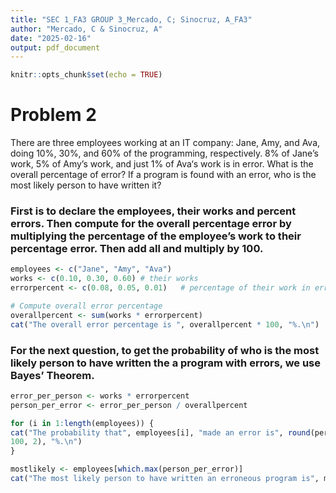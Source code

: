 ---
title: "SEC 1_FA3 GROUP 3_Mercado, C; Sinocruz, A_FA3"
author: "Mercado, C & Sinocruz, A"
date: "2025-02-16"
output: pdf_document
---

```{r setup, include=FALSE}
knitr::opts_chunk$set(echo = TRUE)
```

# Problem 2

There are three employees working at an IT company: Jane, Amy, and Ava, doing 10%, 30%, and 60% of the programming, respectively. 8% of Jane’s work, 5% of Amy’s work, and just 1% of Ava‘s work is in error. What is the overall percentage of error? If a program is found with an error, who is the most likely person to have written it?


### First is to declare the employees, their works and percent errors. Then compute for the overall percentage error by multiplying the percentage of the employee's work to their percentage error. Then add all and multiply by 100. 
```{r}
employees <- c("Jane", "Amy", "Ava")
works <- c(0.10, 0.30, 0.60) # their works
errorpercent <- c(0.08, 0.05, 0.01)   # percentage of their work in error

# Compute overall error percentage
overallpercent <- sum(works * errorpercent)
cat("The overall error percentage is ", overallpercent * 100, "%.\n")

```


### For the next question, to get the probability of who is the most likely person to have written the a program with errors, we use Bayes' Theorem.

```{r}


error_per_person <- works * errorpercent
person_per_error <- error_per_person / overallpercent

for (i in 1:length(employees)) {
cat("The probability that", employees[i], "made an error is", round(person_per_error[i] * 
100, 2), "%.\n")
}

mostlikely <- employees[which.max(person_per_error)]
cat("The most likely person to have written an erroneous program is", mostlikely, "\n")

```
